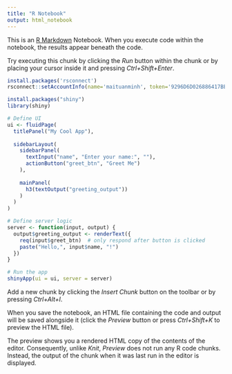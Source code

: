 ---
title: "R Notebook"
output: html_notebook
---

This is an [R Markdown](http://rmarkdown.rstudio.com) Notebook. When you execute code within the notebook, the results appear beneath the code. 

Try executing this chunk by clicking the *Run* button within the chunk or by placing your cursor inside it and pressing *Ctrl+Shift+Enter*. 

```{r}
install.packages('rsconnect')
rsconnect::setAccountInfo(name='maituanminh', token='9296D6D026886417BECF0BACEF23BEBC', secret='OSsdwfLzFJFiUdSMomAnS9ocMktvtt2i55kEbaLS')

install.packages("shiny")
library(shiny)

# Define UI
ui <- fluidPage(
  titlePanel("My Cool App"),
  
  sidebarLayout(
    sidebarPanel(
      textInput("name", "Enter your name:", ""),
      actionButton("greet_btn", "Greet Me")
    ),
    
    mainPanel(
      h3(textOutput("greeting_output"))
    )
  )
)

# Define server logic
server <- function(input, output) {
  output$greeting_output <- renderText({
    req(input$greet_btn)  # only respond after button is clicked
    paste("Hello,", input$name, "!")
  })
}

# Run the app
shinyApp(ui = ui, server = server)


```

Add a new chunk by clicking the *Insert Chunk* button on the toolbar or by pressing *Ctrl+Alt+I*.

When you save the notebook, an HTML file containing the code and output will be saved alongside it (click the *Preview* button or press *Ctrl+Shift+K* to preview the HTML file).

The preview shows you a rendered HTML copy of the contents of the editor. Consequently, unlike *Knit*, *Preview* does not run any R code chunks. Instead, the output of the chunk when it was last run in the editor is displayed.
